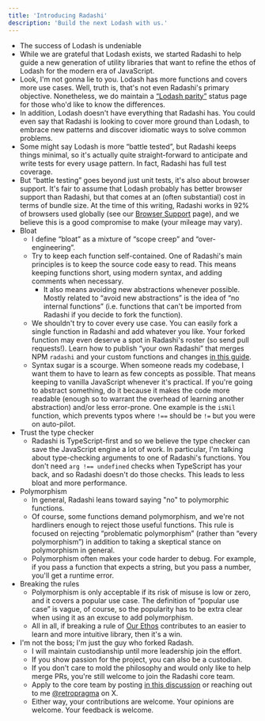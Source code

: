 ```yaml
---
title: 'Introducing Radashi'
description: 'Build the next Lodash with us.'
---
```


- The success of Lodash is undeniable
- While we are grateful that Lodash exists, we started Radashi to help guide a new generation of utility libraries that want to refine the ethos of Lodash for the modern era of JavaScript.
- Look, I'm not gonna lie to you. Lodash has more functions and covers more use cases. Well, truth is, that's not even Radashi's primary objective. Nonetheless, we do maintain a [“Lodash parity”](/lodash-parity) status page for those who'd like to know the differences.
- In addition, Lodash doesn't have everything that Radashi has. You could even say that Radashi is looking to cover more ground than Lodash, to embrace new patterns and discover idiomatic ways to solve common problems.
- Some might say Lodash is more “battle tested”, but Radashi keeps things minimal, so it's actually quite straight-forward to anticipate and write tests for every usage pattern. In fact, Radashi has full test coverage.
- But “battle testing” goes beyond just unit tests, it's also about browser support. It's fair to assume that Lodash probably has better browser support than Radashi, but that comes at an (often substantial) cost in terms of bundle size. At the time of this writing, Radashi works in 92% of browsers used globally (see our [Browser Support](/browser-support) page), and we believe this is a good compromise to make (your mileage may vary).
- Bloat
  - I define “bloat” as a mixture of “scope creep” and “over-engineering”.
  - Try to keep each function self-contained. One of Radashi's main principles is to keep the source code easy to read. This means keeping functions short, using modern syntax, and adding comments when necessary. 
    - It also means avoiding new abstractions whenever possible. Mostly related to “avoid new abstractions” is the idea of “no internal functions” (i.e. functions that can't be imported from Radashi if you decide to fork the function).
  - We shouldn't try to cover every use case. You can easily fork a single function in Radashi and add whatever you like. Your forked function may even deserve a spot in Radashi's roster (so send pull requests!). Learn how to publish “your own Radashi” that merges NPM `radashi` and your custom functions and changes [in this guide](/fork-radashi).
  - Syntax sugar is a scourge. When someone reads my codebase, I want them to have to learn as few concepts as possible. That means keeping to vanilla JavaScript whenever it's practical. If you're going to abstract something, do it because it makes the code more readable (enough so to warrant the overhead of learning another abstraction) and/or less error-prone. One example is the `isNil` function, which prevents typos where `!==` should be `!=` but you were on auto-pilot.
- Trust the type checker
  - Radashi is TypeScript-first and so we believe the type checker can save the JavaScript engine a lot of work. In particular, I'm talking about type-checking arguments to one of Radashi's functions. You don't need `arg !== undefined` checks when TypeScript has your back, and so Radashi doesn't do those checks. This leads to less bloat and more performance.
- Polymorphism
  - In general, Radashi leans toward saying "no" to polymorphic functions.
  - Of course, some functions demand polymorphism, and we're not hardliners enough to reject those useful functions. This rule is focused on rejecting “problematic polymorphism” (rather than “every polymorphism”) in addition to taking a skeptical stance on polymorphism in general.
  - Polymorphism often makes your code harder to debug. For example, if you pass a function that expects a string, but you pass a number, you'll get a runtime error.
- Breaking the rules
  - Polymorphism is only acceptable if its risk of misuse is low or zero, and it covers a popular use case. The definition of “popular use case” is vague, of course, so the popularity has to be extra clear when using it as an excuse to add polymorphism.
  - All in all, if breaking a rule of [Our Ethos](/our-ethos) contributes to an easier to learn and more intuitive library, then it's a win.
- I'm not the boss; I'm just the guy who forked Radash.
  - I will maintain custodianship until more leadership join the effort.
  - If you show passion for the project, you can also be a custodian.
  - If you don't care to mold the philosophy and would only like to help merge PRs, you're still welcome to join the Radashi core team.
  - Apply to the core team by posting [in this discussion](https://github.com/orgs/radashi-org/discussions/4) or reaching out to me [@retropragma](https://x.com/retropragma) on X.
  - Either way, your contributions are welcome. Your opinions are welcome. Your feedback is welcome.
